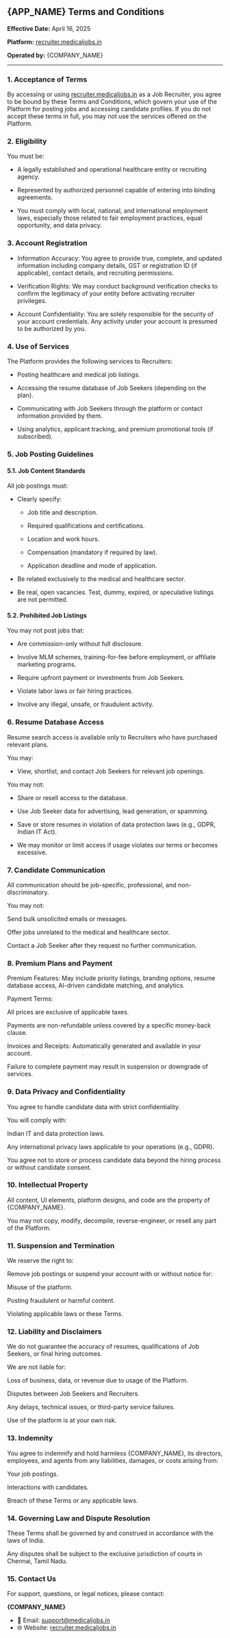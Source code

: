 
## {APP_NAME} Terms and Conditions
**Effective Date:** April 16, 2025

**Platform:** [recruiter.medicaljobs.in](https://recruiter.medicaljobs.in)

**Operated by:** {COMPANY_NAME}

------

### 1. Acceptance of Terms
By accessing or using [recruiter.medicaljobs.in](https://recruiter.medicaljobs.in) as a Job Recruiter, you agree to be bound by these Terms and Conditions, which govern your use of the Platform for posting jobs and accessing candidate profiles. If you do not accept these terms in full, you may not use the services offered on the Platform.

### 2. Eligibility
You must be:

- A legally established and operational healthcare entity or recruiting agency.

- Represented by authorized personnel capable of entering into binding agreements.

- You must comply with local, national, and international employment laws, especially those related to fair employment practices, equal opportunity, and data privacy.

### 3. Account Registration
- Information Accuracy: You agree to provide true, complete, and updated information including company details, GST or registration ID (if applicable), contact details, and recruiting permissions.

- Verification Rights: We may conduct background verification checks to confirm the legitimacy of your entity before activating recruiter privileges.

- Account Confidentiality: You are solely responsible for the security of your account credentials. Any activity under your account is presumed to be authorized by you.

### 4. Use of Services
The Platform provides the following services to Recruiters:

- Posting healthcare and medical job listings.

- Accessing the resume database of Job Seekers (depending on the plan).

- Communicating with Job Seekers through the platform or contact information provided by them.

- Using analytics, applicant tracking, and premium promotional tools (if subscribed).

### 5. Job Posting Guidelines
#### 5.1. Job Content Standards
All job postings must:

- Clearly specify:

    - Job title and description.

    - Required qualifications and certifications.

    - Location and work hours.

    - Compensation (mandatory if required by law).

    - Application deadline and mode of application.

- Be related exclusively to the medical and healthcare sector.

- Be real, open vacancies. Test, dummy, expired, or speculative listings are not permitted.

#### 5.2. Prohibited Job Listings
You may not post jobs that:

- Are commission-only without full disclosure.

- Involve MLM schemes, training-for-fee before employment, or affiliate marketing programs.

- Require upfront payment or investments from Job Seekers.

- Violate labor laws or fair hiring practices.

- Involve any illegal, unsafe, or fraudulent activity.

### 6. Resume Database Access
Resume search access is available only to Recruiters who have purchased relevant plans.

You may:

- View, shortlist, and contact Job Seekers for relevant job openings.

You may not:

- Share or resell access to the database.

- Use Job Seeker data for advertising, lead generation, or spamming.

- Save or store resumes in violation of data protection laws (e.g., GDPR, Indian IT Act).

- We may monitor or limit access if usage violates our terms or becomes excessive.

### 7. Candidate Communication
All communication should be job-specific, professional, and non-discriminatory.

You may not:

Send bulk unsolicited emails or messages.

Offer jobs unrelated to the medical and healthcare sector.

Contact a Job Seeker after they request no further communication.

### 8. Premium Plans and Payment
Premium Features: May include priority listings, branding options, resume database access, AI-driven candidate matching, and analytics.

Payment Terms:

All prices are exclusive of applicable taxes.

Payments are non-refundable unless covered by a specific money-back clause.

Invoices and Receipts: Automatically generated and available in your account.

Failure to complete payment may result in suspension or downgrade of services.

### 9. Data Privacy and Confidentiality
You agree to handle candidate data with strict confidentiality.

You will comply with:

Indian IT and data protection laws.

Any international privacy laws applicable to your operations (e.g., GDPR).

You agree not to store or process candidate data beyond the hiring process or without candidate consent.

### 10. Intellectual Property
All content, UI elements, platform designs, and code are the property of {COMPANY_NAME}.

You may not copy, modify, decompile, reverse-engineer, or resell any part of the Platform.

### 11. Suspension and Termination
We reserve the right to:

Remove job postings or suspend your account with or without notice for:

Misuse of the platform.

Posting fraudulent or harmful content.

Violating applicable laws or these Terms.

### 12. Liability and Disclaimers
We do not guarantee the accuracy of resumes, qualifications of Job Seekers, or final hiring outcomes.

We are not liable for:

Loss of business, data, or revenue due to usage of the Platform.

Disputes between Job Seekers and Recruiters.

Any delays, technical issues, or third-party service failures.

Use of the platform is at your own risk.

### 13. Indemnity
You agree to indemnify and hold harmless {COMPANY_NAME}, its directors, employees, and agents from any liabilities, damages, or costs arising from:

Your job postings.

Interactions with candidates.

Breach of these Terms or any applicable laws.

### 14. Governing Law and Dispute Resolution
These Terms shall be governed by and construed in accordance with the laws of India.

Any disputes shall be subject to the exclusive jurisdiction of courts in Chennai, Tamil Nadu.

### 15. Contact Us
For support, questions, or legal notices, please contact:

**{COMPANY_NAME}**
- 📧 Email: [support@medicaljobs.in](mailto:support@medicaljobs.in)
- 🌐 Website: [recruiter.medicaljobs.in](https://recruiter.medicaljobs.in)